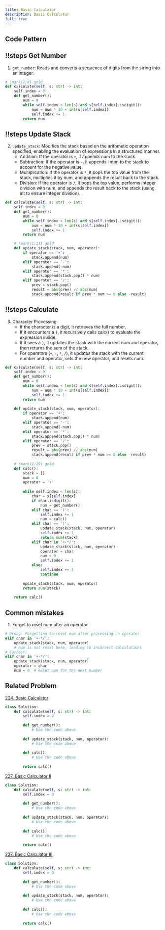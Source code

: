 ```yaml
---
title: Basic Calculator
description: Basic Calculator
full: true
---
```



## Code Pattern

<Scrollycoding>


## !!steps Get Number

1. `get_number`: Reads and converts a sequence of digits from the string into an integer.

```python !code
# !mark(1:8) gold
def calculate(self, s: str) -> int:
    self.index = 0
    def get_number():
        num = 0
        while self.index < len(s) and s[self.index].isdigit():
            num = num * 10 + int(s[self.index])
            self.index += 1
        return num
```

## !!steps Update Stack

2. `update_stack`: Modifies the stack based on the arithmetic operation specified, enabling the evaluation of expressions in a structured manner.
    - Addition: If the operator is `+`, it appends num to the stack.
    - Subtraction: If the operator is `-`, it appends -num to the stack to account for the negative value.
    - Multiplication: If the operator is `*`, it pops the top value from the stack, multiplies it by num, and appends the result back to the stack.
    - Division: If the operator is `/`, it pops the top value, performs integer division with num, and appends the result back to the stack (using int to ensure integer division).

```python !code
def calculate(self, s: str) -> int:
    self.index = 0
    def get_number():
        num = 0
        while self.index < len(s) and s[self.index].isdigit():
            num = num * 10 + int(s[self.index])
            self.index += 1
        return num

    # !mark(1:11) gold
    def update_stack(stack, num, operator):
        if operator == '+':
            stack.append(num)
        elif operator == '-':
            stack.append(-num)
        elif operator == '*':
            stack.append(stack.pop() * num)
        elif operator == '/':
            prev = stack.pop()
            result = abs(prev) // abs(num)
            stack.append(result if prev * num >= 0 else -result)
```

## !!steps Calculate

3. Character Processing
    - If the character is a digit, it retrieves the full number.
    - If it encounters a `(`, it recursively calls calc() to evaluate the expression inside.
    - If it sees a `)`, it updates the stack with the current num and operator, then returns the sum of the stack.
    - For operators (`+`, `-`, `*`, `/`), it updates the stack with the current number and operator, sets the new operator, and resets num.

```python !code
def calculate(self, s: str) -> int:
    self.index = 0
    def get_number():
        num = 0
        while self.index < len(s) and s[self.index].isdigit():
            num = num * 10 + int(s[self.index])
            self.index += 1
        return num
    
    def update_stack(stack, num, operator):
        if operator == '+':
            stack.append(num)
        elif operator == '-':
            stack.append(-num)
        elif operator == '*':
            stack.append(stack.pop() * num)
        elif operator == '/':
            prev = stack.pop()
            result = abs(prev) // abs(num)
            stack.append(result if prev * num >= 0 else -result)
    
    # !mark(1:29) gold
    def calc():
        stack = []
        num = 0
        operator = '+'
        
        while self.index < len(s):
            char = s[self.index]
            if char.isdigit():
                num = get_number()
            elif char == '(':
                self.index += 1
                num = calc()
            elif char == ')':
                update_stack(stack, num, operator)
                self.index += 1
                return sum(stack)
            elif char in '+-*/':
                update_stack(stack, num, operator)
                operator = char
                num = 0
                self.index += 1
            else:
                self.index += 1
                continue
        
        update_stack(stack, num, operator)
        return sum(stack)
    
    return calc()
```

</Scrollycoding>

## Common mistakes

1. Forget to reset num after an operator

```python
# Wrong: Forgetting to reset num after processing an operator
elif char in '+-*/':
    update_stack(stack, num, operator)
    # num is not reset here, leading to incorrect calculations
# Correct:
elif char in '+-*/':
    update_stack(stack, num, operator)
    operator = char
    num = 0  # Reset num for the next number
```

## Related Problem

[224. Basic Calculator](https://leetcode.com/problems/basic-calculator/description/)

```python
class Solution:
    def calculate(self, s: str) -> int:
        self.index = 0
        
        def get_number():
            # Use the code above
        
        def update_stack(stack, num, operator):
            # Use the code above
        
        def calc():
            # Use the code above
            
        return calc()
```

[227. Basic Calculator II](https://leetcode.com/problems/basic-calculator-ii/description/)

```python
class Solution:
    def calculate(self, s: str) -> int:
        self.index = 0
        
        def get_number():
            # Use the code above
        
        def update_stack(stack, num, operator):
            # Use the code above
        
        def calc():
            # Use the code above
            
        return calc()
```

[227. Basic Calculator III](https://leetcode.com/problems/basic-calculator-iii/description/)

```python
class Solution:
    def calculate(self, s: str) -> int:
        self.index = 0
        
        def get_number():
            # Use the code above
        
        def update_stack(stack, num, operator):
            # Use the code above
        
        def calc():
            # Use the code above
            
        return calc()
```
